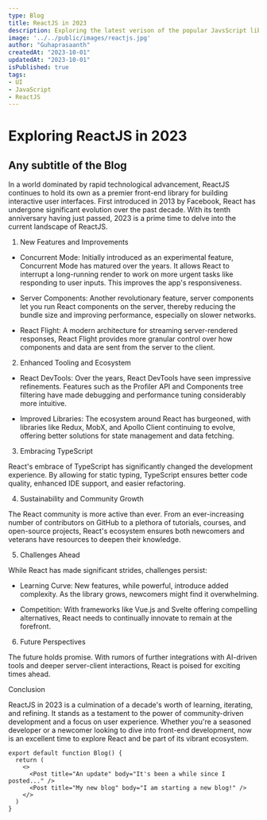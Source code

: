 ```yaml
---
type: Blog
title: ReactJS in 2023
description: Exploring the latest verison of the popular JavsScript library  
image: '../../public/images/reactjs.jpg'
author: "Guhaprasaanth"
createdAt: "2023-10-01"
updatedAt: "2023-10-01"
isPublished: true
tags:
- UI
- JavaScript
- ReactJS
---
```



# Exploring ReactJS in 2023

## Any subtitle of the Blog

In a world dominated by rapid technological advancement,
ReactJS continues to hold its own as a premier front-end library for building interactive user interfaces. First introduced in 2013 by Facebook, React has undergone significant evolution over the past decade. With its tenth anniversary having just passed, 2023 is a prime time to delve into the current
landscape of ReactJS.

1. New Features and
Improvements

* Concurrent Mode: Initially
introduced as an experimental feature, Concurrent Mode has matured over the
years. It allows React to interrupt a long-running render to work on more
urgent tasks like responding to user inputs. This improves the app's
responsiveness.

* Server Components: Another
revolutionary feature, server components let you run React components on the server, thereby reducing the bundle size and improving performance, especially on slower networks.

* React Flight: A modern
architecture for streaming server-rendered responses, React Flight provides more granular control over how components and data are sent from the server to the client.

2. Enhanced Tooling and
Ecosystem

* React DevTools: Over the
years, React DevTools have seen impressive refinements. Features such as the Profiler API and Components tree filtering have made debugging and performance tuning considerably more intuitive.

* Improved Libraries: The
ecosystem around React has burgeoned, with libraries like Redux, MobX, and Apollo Client continuing to evolve, offering better solutions for state
management and data fetching.

3. Embracing TypeScript

React's embrace of TypeScript has significantly changed the development experience. By allowing for static typing, TypeScript ensures better code quality, enhanced IDE support, and
easier refactoring.

4. Sustainability and Community Growth

The React community is more active than ever. From an ever-increasing number of contributors on GitHub to a plethora of tutorials, courses, and open-source projects, React's ecosystem ensures both newcomers and veterans have resources to deepen their knowledge.

5. Challenges Ahead

While React has made significant strides, challenges persist:

* Learning Curve: New
features, while powerful, introduce added complexity. As the library grows, newcomers might find it overwhelming.

* Competition: With
frameworks like Vue.js and Svelte offering compelling alternatives, React needs to continually innovate to remain at the forefront.

6. Future Perspectives

The future holds promise.
With rumors of further integrations with AI-driven tools and deeper
server-client interactions, React is poised for exciting times ahead.

Conclusion

ReactJS in 2023 is a
culmination of a decade's worth of learning, iterating, and refining. It stands as a testament to the power of community-driven development and a focus on user experience. Whether you're a seasoned developer or a newcomer looking to dive into front-end development, now is an excellent time to explore React and be part of its vibrant ecosystem.


```
export default function Blog() {
  return (
    <>
      <Post title="An update" body="It's been a while since I posted..." />
      <Post title="My new blog" body="I am starting a new blog!" />
    </>
  )
}
```